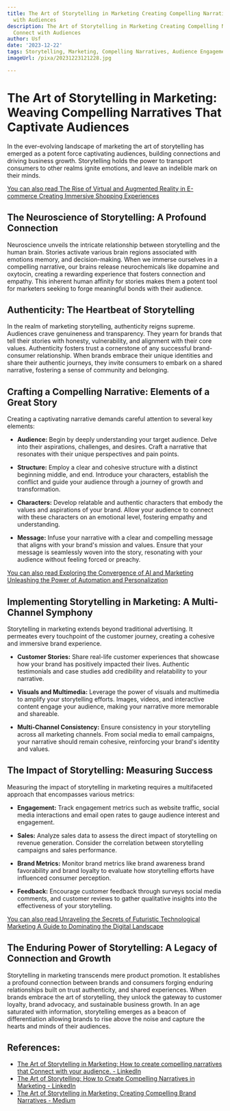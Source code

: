 ```yaml
---
title: The Art of Storytelling in Marketing Creating Compelling Narratives that Connect
  with Audiences
description: The Art of Storytelling in Marketing Creating Compelling Narratives that
  Connect with Audiences
author: Usf
date: '2023-12-22'
tags: Storytelling, Marketing, Compelling Narratives, Audience Engagement
imageUrl: /pixa/20231223121228.jpg

---
```

# The Art  of Storytelling in Marketing: Weaving Compelling Narratives That Captivate Audiences

In the ever-evolving landscape of marketing the art of storytelling has emerged as a potent force captivating audiences, building connections and driving business growth. Storytelling holds the power to transport consumers to other realms ignite emotions, and leave an indelible  mark on their  minds.

[You can  also  read The Rise of  Virtual and Augmented Reality in E-commerce Creating Immersive Shopping Experiences](The%20Rise%20of%20Virtual%20and%20Augmented%20Reality%20in%20E-commerce%20Creating%20Immersive%20Shopping%20Experiences)


##  The Neuroscience  of Storytelling: A Profound Connection

Neuroscience unveils the intricate  relationship between storytelling and the  human brain. Stories activate various brain regions associated with emotions memory, and decision-making. When we immerse ourselves in  a compelling  narrative, our brains release neurochemicals  like dopamine and oxytocin, creating a rewarding experience that  fosters connection and empathy. This inherent human affinity for stories makes them a potent  tool for marketers seeking to  forge meaningful bonds with  their audience.

## Authenticity: The Heartbeat of Storytelling

In the realm of marketing storytelling, authenticity reigns supreme.  Audiences crave genuineness and transparency. They yearn for brands that tell their stories with honesty, vulnerability, and  alignment with their core values. Authenticity fosters  trust a cornerstone of any successful brand-consumer relationship.  When  brands embrace their unique identities and share their authentic journeys, they invite consumers to embark on  a  shared narrative,  fostering a sense of community and belonging.

## Crafting a Compelling Narrative: Elements of a Great Story

Creating a captivating narrative demands careful attention to several key elements:

- **Audience:** Begin by deeply understanding your target audience. Delve into their aspirations, challenges,  and desires. Craft a narrative that resonates  with  their unique perspectives and pain points.

-  **Structure:** Employ a clear and  cohesive  structure with a distinct beginning middle, and end. Introduce your characters, establish the conflict and guide your audience through a journey of growth and transformation.

- **Characters:** Develop relatable and authentic characters that embody the values and aspirations of your brand. Allow your audience to connect with these characters  on an emotional level, fostering empathy and understanding.

-  **Message:**  Infuse your narrative with a clear and compelling  message that aligns with your brand's mission and values. Ensure that your message is seamlessly woven into the story, resonating with your audience without feeling  forced or preachy.

[You can also read Exploring the Convergence of AI and Marketing  Unleashing the Power of Automation and Personalization](Exploring%20the%20Convergence%20of%20AI%20and%20Marketing%20Unleashing%20the%20Power%20of%20Automation%20and%20Personalization)


## Implementing Storytelling in Marketing: A Multi-Channel Symphony

Storytelling in marketing extends  beyond traditional advertising. It permeates every touchpoint of the  customer journey, creating a cohesive and  immersive brand experience.

- **Customer Stories:**  Share real-life  customer experiences that showcase how your brand has positively impacted their lives. Authentic testimonials and case  studies add credibility and  relatability to your narrative.

- **Visuals and Multimedia:** Leverage the power of visuals and multimedia to amplify your storytelling  efforts. Images, videos, and interactive content engage your audience, making your narrative more  memorable and  shareable.

- **Multi-Channel Consistency:** Ensure consistency in your storytelling across  all marketing channels. From social media to email campaigns, your narrative should remain cohesive, reinforcing your brand's identity  and values.

## The Impact of Storytelling: Measuring Success

Measuring the impact of storytelling in marketing requires a multifaceted approach that encompasses various  metrics:

- **Engagement:** Track engagement metrics such as website traffic, social media interactions and email open rates to gauge audience interest and engagement.

- **Sales:** Analyze sales data to assess the direct impact of storytelling on revenue generation. Consider the correlation between storytelling campaigns and sales performance.

-  **Brand Metrics:** Monitor brand metrics like brand awareness brand  favorability and brand loyalty  to evaluate how storytelling efforts have influenced consumer perception.

-  **Feedback:** Encourage customer feedback through  surveys social media comments, and customer reviews to gather  qualitative insights into the effectiveness  of your storytelling.

[You can also read Unraveling the Secrets  of Futuristic Technological Marketing  A  Guide to Dominating the Digital Landscape](Unraveling%20the%20Secrets%20of%20Futuristic%20Technological%20Marketing%20A%20Guide%20to%20Dominating%20the%20Digital%20Landscape)


## The Enduring Power of Storytelling: A Legacy of Connection and Growth

Storytelling in  marketing transcends mere product promotion. It establishes a profound connection between brands and consumers forging  enduring relationships built on trust authenticity, and shared experiences. When brands  embrace the  art of storytelling, they  unlock the gateway to  customer loyalty, brand  advocacy, and sustainable business growth. In an age saturated with information, storytelling emerges as a  beacon of differentiation allowing brands to rise above the  noise and capture the hearts and minds of  their audiences.

## References:
- [The Art of Storytelling in Marketing: How to create compelling narratives that Connect with your audience. - LinkedIn](https://www.linkedin.com/pulse/art-storytelling-marketing-how-create-compelling-narratives-barot)
- [The Art of Storytelling: How to Create Compelling Narratives in Marketing - LinkedIn](https://www.linkedin.com/pulse/art-storytelling-how-create-compelling-narratives-marketing-njoku)
- [The Art of Storytelling in Marketing: Creating Compelling Brand Narratives - Medium](https://medium.com/@StrategiScopeResearch/the-art-of-storytelling-in-marketing-creating-compelling-brand-narratives-809e48eb126a)
